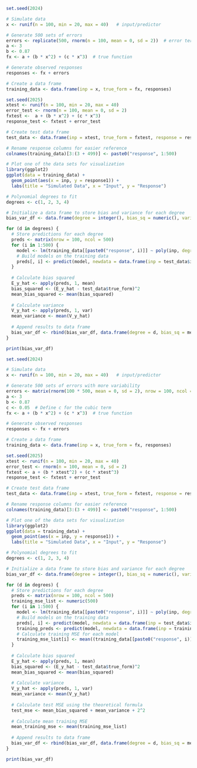 

```r
set.seed(2024) 

# Simulate data
x <- runif(n = 100, min = 20, max = 40)   # input/predictor

# Generate 500 sets of errors
errors <- replicate(500, rnorm(n = 100, mean = 0, sd = 2))  # error terms
a <- 3
b <- 0.87
fx <- a + (b * x^2) + (c * x^3)  # true function

# Generate observed responses
responses <- fx + errors

# Create a data frame
training_data <- data.frame(inp = x, true_form = fx, responses)

set.seed(2025) 
xtest <- runif(n = 100, min = 20, max = 40)   
error_test <- rnorm(n = 100, mean = 0, sd = 2)
fxtest <-  a + (b * x^2) + (c * x^3)
response_test <- fxtest + error_test

# Create test data frame
test_data <- data.frame(inp = xtest, true_form = fxtest, response = response_test)

# Rename response columns for easier reference
colnames(training_data)[3:(3 + 499)] <- paste0("response", 1:500)

# Plot one of the data sets for visualization
library(ggplot2)
ggplot(data = training_data) + 
  geom_point(aes(x = inp, y = response1)) +
  labs(title = "Simulated Data", x = "Input", y = "Response")

# Polynomial degrees to fit
degrees <- c(1, 2, 3, 4)

# Initialize a data frame to store bias and variance for each degree
bias_var_df <- data.frame(degree = integer(), bias_sq = numeric(), variance = numeric())

for (d in degrees) {
  # Store predictions for each degree
  preds <- matrix(nrow = 100, ncol = 500)
  for (i in 1:500) {
    model <- lm(training_data[[paste0("response", i)]] ~ poly(inp, degree = d, raw = TRUE), data = training_data)
    # Build models on the training data
    preds[, i] <- predict(model, newdata = data.frame(inp = test_data$inp))
  }
  
  # Calculate bias squared
  E_y_hat <- apply(preds, 1, mean)
  bias_squared <- (E_y_hat - test_data$true_form)^2
  mean_bias_squared <- mean(bias_squared)
  
  # Calculate variance
  V_y_hat <- apply(preds, 1, var)
  mean_variance <- mean(V_y_hat)
  
  # Append results to data frame
  bias_var_df <- rbind(bias_var_df, data.frame(degree = d, bias_sq = mean_bias_squared, variance = mean_variance))
}

print(bias_var_df)

```

```r
set.seed(2024)

# Simulate data
x <- runif(n = 100, min = 20, max = 40)   # input/predictor

# Generate 500 sets of errors with more variability
errors <- matrix(rnorm(100 * 500, mean = 0, sd = 2), nrow = 100, ncol = 500)
a <- 3
b <- 0.87
c <- 0.05  # Define c for the cubic term
fx <- a + (b * x^2) + (c * x^3)  # true function

# Generate observed responses
responses <- fx + errors

# Create a data frame
training_data <- data.frame(inp = x, true_form = fx, responses)

set.seed(2025)
xtest <- runif(n = 100, min = 20, max = 40)
error_test <- rnorm(n = 100, mean = 0, sd = 2)
fxtest <- a + (b * xtest^2) + (c * xtest^3)
response_test <- fxtest + error_test

# Create test data frame
test_data <- data.frame(inp = xtest, true_form = fxtest, response = response_test)

# Rename response columns for easier reference
colnames(training_data)[3:(3 + 499)] <- paste0("response", 1:500)

# Plot one of the data sets for visualization
library(ggplot2)
ggplot(data = training_data) + 
  geom_point(aes(x = inp, y = response1)) +
  labs(title = "Simulated Data", x = "Input", y = "Response")

# Polynomial degrees to fit
degrees <- c(1, 2, 3, 4)

# Initialize a data frame to store bias and variance for each degree
bias_var_df <- data.frame(degree = integer(), bias_sq = numeric(), variance = numeric(), training_mse = numeric(), test_mse = numeric())

for (d in degrees) {
  # Store predictions for each degree
  preds <- matrix(nrow = 100, ncol = 500)
  training_mse_list <- numeric(500)
  for (i in 1:500) {
    model <- lm(training_data[[paste0("response", i)]] ~ poly(inp, degree = d, raw = TRUE), data = training_data)
    # Build models on the training data
    preds[, i] <- predict(model, newdata = data.frame(inp = test_data$inp))
    training_preds <- predict(model, newdata = data.frame(inp = training_data$inp))
    # Calculate training MSE for each model
    training_mse_list[i] <- mean((training_data[[paste0("response", i)]] - training_preds)^2)
  }
  
  # Calculate bias squared
  E_y_hat <- apply(preds, 1, mean)
  bias_squared <- (E_y_hat - test_data$true_form)^2
  mean_bias_squared <- mean(bias_squared)
  
  # Calculate variance
  V_y_hat <- apply(preds, 1, var)
  mean_variance <- mean(V_y_hat)
  
  # Calculate test MSE using the theoretical formula
  test_mse <- mean_bias_squared + mean_variance + 2^2
  
  # Calculate mean training MSE
  mean_training_mse <- mean(training_mse_list)
  
  # Append results to data frame
  bias_var_df <- rbind(bias_var_df, data.frame(degree = d, bias_sq = mean_bias_squared, variance = mean_variance, training_mse = mean_training_mse, test_mse = test_mse))
}

print(bias_var_df)

```
